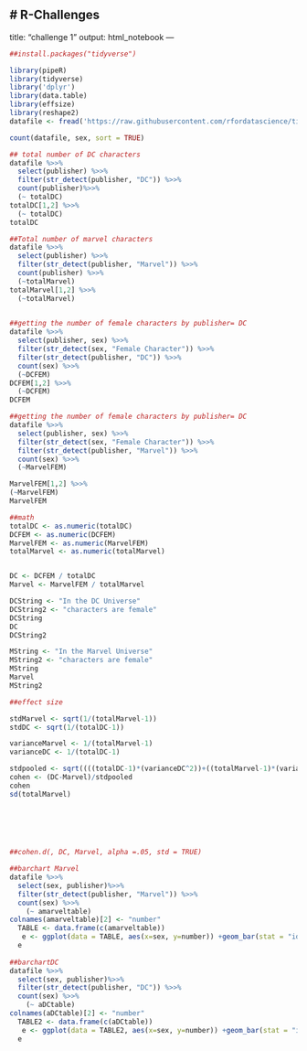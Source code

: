 # R-Challenges
---
title: "challenge 1"
output: html_notebook
---

```{r}
##install.packages("tidyverse")
```

```{r}
library(pipeR)
library(tidyverse)
library('dplyr')
library(data.table)
library(effsize)
library(reshape2)
datafile <- fread('https://raw.githubusercontent.com/rfordatascience/tidytuesday/master/data/week9_comic_characters.csv')

count(datafile, sex, sort = TRUE)

```
```{r} 
## total number of DC characters
datafile %>>%
  select(publisher) %>>%
  filter(str_detect(publisher, "DC")) %>>%
  count(publisher)%>>%
  (~ totalDC)
totalDC[1,2] %>>%
  (~ totalDC)
totalDC
```


```{r}
##Total number of marvel characters
datafile %>>%
  select(publisher) %>>%
  filter(str_detect(publisher, "Marvel")) %>>%
  count(publisher) %>>%
  (~totalMarvel)
totalMarvel[1,2] %>>%
  (~totalMarvel)  

  
##getting the number of female characters by publisher= DC
datafile %>>%
  select(publisher, sex) %>>%
  filter(str_detect(sex, "Female Character")) %>>%
  filter(str_detect(publisher, "DC")) %>>%
  count(sex) %>>%
  (~DCFEM)
DCFEM[1,2] %>>%
  (~DCFEM)
DCFEM

##getting the number of female characters by publisher= DC
datafile %>>%
  select(publisher, sex) %>>%
  filter(str_detect(sex, "Female Character")) %>>%
  filter(str_detect(publisher, "Marvel")) %>>%
  count(sex) %>>%
  (~MarvelFEM)

MarvelFEM[1,2] %>>%
(~MarvelFEM)
MarvelFEM

##math
totalDC <- as.numeric(totalDC)
DCFEM <- as.numeric(DCFEM)
MarvelFEM <- as.numeric(MarvelFEM)
totalMarvel <- as.numeric(totalMarvel)


DC <- DCFEM / totalDC
Marvel <- MarvelFEM / totalMarvel

DCString <- "In the DC Universe" 
DCString2 <- "characters are female"
DCString
DC
DCString2

MString <- "In the Marvel Universe" 
MString2 <- "characters are female"
MString
Marvel
MString2


```

```{r}
##effect size

stdMarvel <- sqrt(1/(totalMarvel-1))
stdDC <- sqrt(1/(totalDC-1))

varianceMarvel <- 1/(totalMarvel-1)
varianceDC <- 1/(totalDC-1)

stdpooled <- sqrt((((totalDC-1)*(varianceDC^2))+((totalMarvel-1)*(varianceMarvel^2)))/(totalDC+totalMarvel-2))
cohen <- (DC-Marvel)/stdpooled
cohen
sd(totalMarvel)
  
              
    



##cohen.d(, DC, Marvel, alpha =.05, std = TRUE)
```


```{r}
##barchart Marvel
datafile %>>%
  select(sex, publisher)%>>%
  filter(str_detect(publisher, "Marvel")) %>>%
  count(sex) %>>%
    (~ amarveltable)
colnames(amarveltable)[2] <- "number"
  TABLE <- data.frame(c(amarveltable))
   e <- ggplot(data = TABLE, aes(x=sex, y=number)) +geom_bar(stat = "identity")
  e 
  
##barchartDC
datafile %>>%
  select(sex, publisher)%>>%
  filter(str_detect(publisher, "DC")) %>>%
  count(sex) %>>%
    (~ aDCtable)
colnames(aDCtable)[2] <- "number"
  TABLE2 <- data.frame(c(aDCtable))
   e <- ggplot(data = TABLE2, aes(x=sex, y=number)) +geom_bar(stat = "identity")
  e 
```







